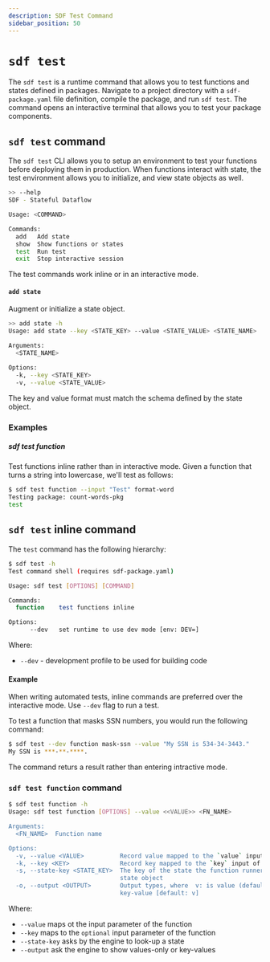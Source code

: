 ```yaml
---
description: SDF Test Command
sidebar_position: 50
---
```


# `sdf test`

The `sdf test` is a runtime command that allows you to test functions and states defined in packages. Navigate to a project directory with a `sdf-package.yaml` file definition, compile the package, and run `sdf test`. The command opens an interactive terminal that allows you to test your package components.

## `sdf test` command

The `sdf test` CLI allows you to setup an environment to test your functions before deploying them in production. When functions interact with state, the test environment allows you to initialize, and view state objects as well.

```bash copy="fl"
>> --help
SDF - Stateful Dataflow

Usage: <COMMAND>

Commands:
  add   Add state
  show  Show functions or states
  test  Run test
  exit  Stop interactive session
```

The test commands work inline or in an interactive mode.


#### `add state`

Augment or initialize a state object.

```bash copy="fl"
>> add state -h
Usage: add state --key <STATE_KEY> --value <STATE_VALUE> <STATE_NAME>

Arguments:
  <STATE_NAME>

Options:
  -k, --key <STATE_KEY>
  -v, --value <STATE_VALUE>
```

The key and value format must match the schema defined by the state object.

### Examples

##### sdf test function

Test functions inline rather than in interactive mode. Given a function that turns a string into lowercase, we'll test as follows:

```bash copy="fl"
$ sdf test function --input "Test" format-word
Testing package: count-words-pkg
test
```

## `sdf test` inline command

The `test` command has the following hierarchy:

```bash copy="fl"
$ sdf test -h
Test command shell (requires sdf-package.yaml)

Usage: sdf test [OPTIONS] [COMMAND]

Commands:
  function    test functions inline

Options:
      --dev   set runtime to use dev mode [env: DEV=]
```

Where:
* `--dev` - development profile to be used for building code


#### Example

When writing automated tests, inline commands are preferred over the interactive mode. Use `--dev` flag to run a test.

To test a function that masks SSN numbers, you would run the following command:

```bash copy="fl"
$ sdf test --dev function mask-ssn --value "My SSN is 534-34-3443."
My SSN is ***-**-****.
```

The command returs a result rather than entering intractive mode.

### `sdf test function` command

```bash copy="fl"
$ sdf test function -h
Usage: sdf test function [OPTIONS] --value <<VALUE>> <FN_NAME>

Arguments:
  <FN_NAME>  Function name

Options:
  -v, --value <VALUE>          Record value mapped to the `value` input of the function
  -k, --key <KEY>              Record key mapped to the `key` input of the function
  -s, --state-key <STATE_KEY>  The key of the state the function runner uses to look-up
                               state object
  -o, --output <OUTPUT>        Output types, where  v: is value (default), and kv: is
                               key-value [default: v]
```

Where:
* `--value` maps ot the input parameter of the function
* `--key` maps to the `optional` input parameter of the function
* `--state-key` asks by the engine to look-up a state
* `--output` ask the engine to show values-only or key-values

[sdf-package.yaml]: /sdf/sdf-package-yaml
